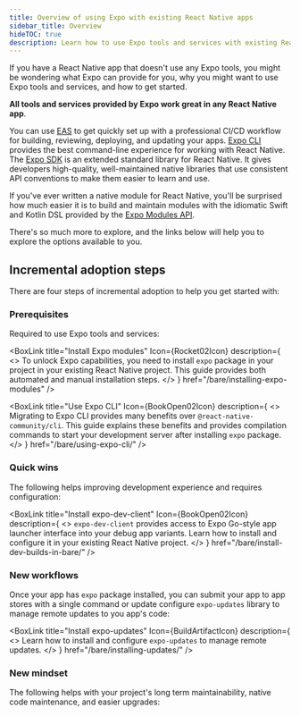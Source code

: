 ```yaml
---
title: Overview of using Expo with existing React Native apps
sidebar_title: Overview
hideTOC: true
description: Learn how to use Expo tools and services with existing React Native apps.
---
```




If you have a React Native app that doesn't use any Expo tools, you might be wondering what Expo can provide for you, why you might want to use Expo tools and services, and how to get started.

**All tools and services provided by Expo work great in any React Native app**.

You can use [EAS](/eas) to get quickly set up with a professional CI/CD workflow for building, reviewing, deploying, and updating your apps. [Expo CLI](/more/expo-cli/) provides the best command-line experience for working with React Native. The [Expo SDK](/versions/latest/) is an extended standard library for React Native. It gives developers high-quality, well-maintained native libraries that use consistent API conventions to make them easier to learn and use.

If you've ever written a native module for React Native, you'll be surprised how much easier it is to build and maintain modules with the idiomatic Swift and Kotlin DSL provided by the [Expo Modules API](/modules/overview/).

There's so much more to explore, and the links below will help you to explore the options available to you.

## Incremental adoption steps

There are four steps of incremental adoption to help you get started with:

### Prerequisites

Required to use Expo tools and services:

<BoxLink
  title="Install Expo modules"
  Icon={Rocket02Icon}
  description={
    <>
      To unlock Expo capabilities, you need to install <CODE>expo</CODE> package in your project in
      your existing React Native project. This guide provides both automated and manual installation
      steps.
    </>
  }
  href="/bare/installing-expo-modules"
/>

<BoxLink
  title="Use Expo CLI"
  Icon={BookOpen02Icon}
  description={
    <>
      Migrating to Expo CLI provides many benefits over <CODE>@react-native-community/cli</CODE>.
      This guide explains these benefits and provides compilation commands to start your development
      server after installing <CODE>expo</CODE> package.
    </>
  }
  href="/bare/using-expo-cli/"
/>

### Quick wins

The following helps improving development experience and requires configuration:

<BoxLink
  title="Use Expo SDK"
  Icon={DocsLogo}
  description="Use one of the many libraries provided by the Expo SDK &mdash; an extensive set of libraries that provide access to native APIs."
  href="/versions/"
/>

<BoxLink
  title="Install expo-dev-client"
  Icon={BookOpen02Icon}
  description={
    <>
      <CODE>expo-dev-client</CODE> provides access to Expo Go-style app launcher interface into your
      debug app variants. Learn how to install and configure it in your existing React Native
      project.
    </>
  }
  href="/bare/install-dev-builds-in-bare/"
/>

<BoxLink
  title="Write native modules"
  description="Use the Expo Modules API to write native modules using Swift and Kotlin."
  Icon={Lightbulb01Icon}
  href="/modules/overview/"
/>

<BoxLink
  title="Native project upgrade helper"
  Icon={ChevronUpDoubleIcon}
  description="View file-by-file diffs of all the changes you need to make to your native projects to upgrade them to the next Expo SDK and React Native version."
  href="/bare/upgrade/"
/>

### New workflows

Once your app has `expo` package installed, you can submit your app to app stores with a single command or update configure `expo-updates` library to manage remote updates to you app's code:

<BoxLink
  title="App distribution"
  Icon={BuildArtifactIcon}
  description="Build and submit your app to app stores with a single command."
  href="/distribution/introduction"
/>

<BoxLink
  title="Install expo-updates"
  Icon={BuildArtifactIcon}
  description={
    <>
      Learn how to install and configure <CODE>expo-updates</CODE> to manage remote updates.
    </>
  }
  href="/bare/installing-updates/"
/>

### New mindset

The following helps with your project's long term maintainability, native code maintenance, and easier upgrades:

<BoxLink
  title="Adopt Prebuild"
  Icon={RefreshCw02Icon}
  description="Learn how to simplify maintaining your native projects by generating them on demand from configuration."
  href="/guides/adopting-prebuild"
/>
